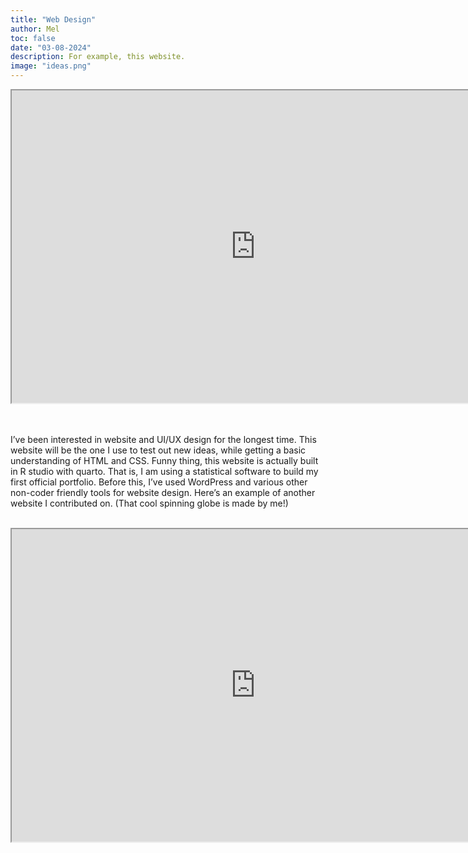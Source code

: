 ```yaml
---
title: "Web Design"
author: Mel
toc: false
date: "03-08-2024"
description: For example, this website. 
image: "ideas.png"
---
```



```{=html}
<iframe width="780" height="500" src="https://melfunction.netlify.app/" title="Machine learning, but in space"></iframe>
```

\
\
  I've been interested in website and UI/UX design for the longest time. This website will be the one I use to test out new ideas, while getting a basic understanding of HTML and CSS. Funny thing, this website is actually built in R studio with quarto. That is, I am using a statistical software to build my first official portfolio. 
Before this, I've used WordPress and various other non-coder friendly tools for website design. Here's an example of another website I contributed on. (That cool spinning globe is made by me!)
\
\

```{=html}
<iframe width="780" height="500" src="https://thehappinesshacker.humspace.ucla.edu/#" title="Machine learning, but in space"></iframe>
```